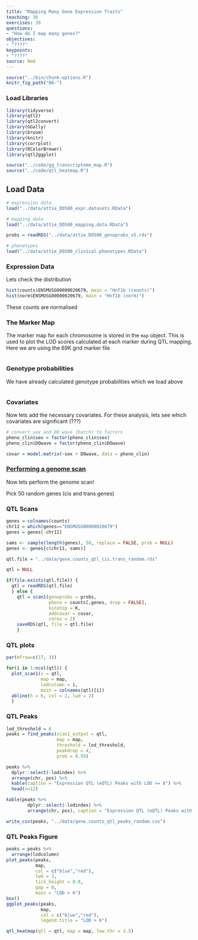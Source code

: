 ```yaml
---
title: "Mapping Many Gene Expression Traits"
teaching: 30
exercises: 30
questions:
- "How do I map many genes?"
objectives:
- "????"
keypoints:
- "????"
source: Rmd
---
```


```r
source("../bin/chunk-options.R")
knitr_fig_path("06-")
```

### Load Libraries  

```r
library(tidyverse)
library(qtl2)
library(qtl2convert)
library(GGally)
library(broom)
library(knitr)
library(corrplot)
library(RColorBrewer)
library(qtl2ggplot)

source("../code/gg_transcriptome_map.R")
source("../code/qtl_heatmap.R")
```

## Load Data

```r
# expression data
load("../data/attie_DO500_expr.datasets.RData")

# mapping data
load("../data/attie_DO500_mapping.data.RData")

probs = readRDS("../data/attie_DO500_genoprobs_v5.rds")

# phenotypes
load("../data/attie_DO500_clinical.phenotypes.RData")
```


### Expression Data
Lets check the distribution

```r
hist(counts$ENSMUSG00000020679, main = "Hnf1b (counts)")
hist(norm$ENSMUSG00000020679, main = "Hnf1b (norm)")
```

These counts are normalised

### The Marker Map  

The marker map for each chromosome is stored in the `map` object. This is used to plot the LOD scores calculated at each marker during QTL mapping.  Here we are using the 69K grid marker file

```r


```

### Genotype probabilities  

We have already calculated genotype probabilities which we load above

```r



```

### Covariates    

Now lets add the necessary covariates. For these analysis, lets see which covariates are significant (???)

```r
# convert sex and DO wave (batch) to factors
pheno_clin$sex = factor(pheno_clin$sex)
pheno_clin$DOwave = factor(pheno_clin$DOwave)

covar = model.matrix(~sex + DOwave, data = pheno_clin)
```
### [Performing a genome scan](https://smcclatchy.github.io/mapping/06-perform-genome-scan/) 

Now lets perform the genome scan!

Pick 50 random genes (cis and trans genes)

### QTL Scans

```r
genes = colnames(counts)
chr11 = which(genes=="ENSMUSG00000020679")
genes = genes[-chr11]

sams <- sample(length(genes), 50, replace = FALSE, prob = NULL)
genes <- genes[c(chr11, sams)]

qtl.file = "../data/gene.counts_qtl_cis.trans_random.rds"

qtl = NULL

if(file.exists(qtl.file)) {
  qtl = readRDS(qtl.file)
  } else {
    qtl = scan1(genoprobs = probs, 
                pheno = counts[,genes, drop = FALSE],
                kinship = K, 
                addcovar = covar, 
                cores = 2)
    saveRDS(qtl, file = qtl.file)
    }
```

### QTL plots

```r
par(mfrow=c(17, 3))
```

```r
for(i in 1:ncol(qtl)) {
  plot_scan1(x = qtl, 
             map = map, 
             lodcolumn = i, 
             main = colnames(qtl)[i])
  abline(h = 6, col = 2, lwd = 2)
  }
```

### QTL Peaks

```r
lod_threshold = 6
peaks = find_peaks(scan1_output = qtl, 
                   map = map, 
                   threshold = lod_threshold, 
                   peakdrop = 4, 
                   prob = 0.95)
```

```r
peaks %>%
  dplyr::select(-lodindex) %>%
  arrange(chr, pos) %>%
  kable(caption = "Expression QTL (eQTL) Peaks with LOD >= 6") %>%
  head(n=12)
```

```r
kable(peaks %>% 
        dplyr::select(-lodindex) %>% 
        arrange(chr, pos), caption = "Expression QTL (eQTL) Peaks with LOD >= 6")

write_csv(peaks, "../data/gene.counts_qtl_peaks_random.csv")
```

### QTL Peaks Figure

```r
peaks = peaks %>%
  arrange(lodcolumn)
plot_peaks(peaks, 
           map, 
           col = c("blue","red"), 
           lwd = 3, 
           tick_height = 0.8, 
           gap = 0, 
           main = "LOD > 6")
box()
ggplot_peaks(peaks, 
             map, 
             col = c("blue","red"), 
             legend.title = "LOD > 6") 
```

```r

qtl_heatmap(qtl = qtl, map = map, low.thr = 3.5)

```

